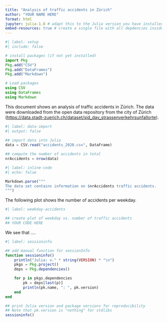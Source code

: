 ```yaml
---
title: "Analysis of traffic accidents in Zürich"
author: "YOUR NAME HERE"
format: html
jupyter: julia-1.8 # adapt this to the Julia version you have installed
embed-resources: true # create a single file with all depdencies inside
---
```


<!--
In order to use Julia, you need to:
- Have Julia installed (https://julialang.org/downloads/)
- Have it on your search path 
    - On UNIX alike: `which julia` must return a valid path
- Need the R package: JuliaCall (`install.packages("JuliaCall")`)
-->

```julia
#| label: setup
#| include: false

# install packages (if not yet installed)
import Pkg
Pkg.add("CSV")
Pkg.add("DataFrames")
Pkg.add("Markdown")

# Load packages
using CSV
using DataFrames
using Markdown 
```


This document shows an analysis of traffic accidents in Zürich. The data were downloaded
from the open data repository from the city of Zürich 
(<https://data.stadt-zuerich.ch/dataset/sid_dav_strassenverkehrsunfallorte>).

```julia
#| label: data-import
#| output: false
 
## import data into Julia
data = CSV.read("accidents_2020.csv", DataFrame)

## compute the number of accidents in total
nrAccidents = nrow(data)
```

```julia
#| label: inline-code
#| echo: false

Markdown.parse("""
The data set contains information on $nrAccidents traffic accidents.
""")
```

The following plot shows the number of accidents per weekday.

```julia
#| label: weekday-accidents

## create plot of weekday vs. number of traffic accidents
## YOUR CODE HERE
```

We see that ....


```julia
#| label: sessioninfo

## add manual function for sessionInfo
function sessioninfo()
    println("Julia: v." * string(VERSION) * "\n")
    pkgs = Pkg.project()
    deps = Pkg.dependencies()

    for p in pkgs.dependencies
        pk = deps[last(p)]
        println(pk.name, ": ", pk.version)
    end
end

## print Julia version and package versions for reproducibility
## Note that pk.version is "nothing" for stdlibs
sessioninfo()
```
